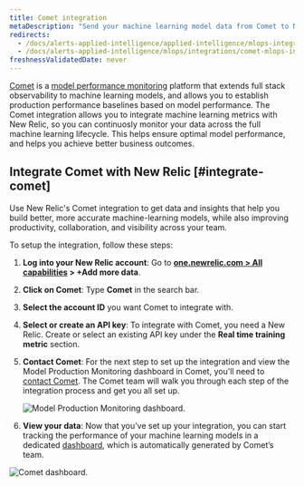 ```yaml
---
title: Comet integration
metaDescription: "Send your machine learning model data from Comet to New Relic to understand your model's performance."
redirects:
  - /docs/alerts-applied-intelligence/applied-intelligence/mlops-integrations/comet-mlops-integration
  - /docs/alerts-applied-intelligence/mlops/integrations/comet-mlops-integration
freshnessValidatedDate: never
---
```


[Comet](https://www.comet.ml/site/) is a [model performance monitoring](/docs/alerts-applied-intelligence/mlops/get-started/intro-mlops/) platform that extends full stack observability to machine learning models, and allows you to establish production performance baselines based on model performance. The Comet integration allows you to integrate machine learning metrics with New Relic, so you can continuosly monitor your data across the full machine learning lifecycle. This helps ensure optimal model performance, and helps you achieve better business outcomes.

## Integrate Comet with New Relic [#integrate-comet]

Use New Relic's Comet integration to get data and insights that help you build better, more accurate machine-learning models, while also improving productivity, collaboration, and visibility across your team.

To setup the integration, follow these steps:

1. <DNT>**Log into your New Relic account**</DNT>: Go to <DNT>**[one.newrelic.com > All capabilities](https://one.newrelic.com/all-capabilities) > +Add more data**</DNT>.

2. <DNT>**Click on Comet**</DNT>: Type <DNT>**Comet**</DNT> in the search bar.

3. <DNT>**Select the account ID**</DNT> you want Comet to integrate with.

4. <DNT>**Select or create an API key**</DNT>: To integrate with Comet, you need a New Relic<InlinePopover type="licenseKey"/>. Create or select an existing API key under the <DNT>**Real time training metric**</DNT> section.

5. <DNT>**Contact Comet**</DNT>: For the next step to set up the integration and view the Model Production Monitoring dashboard in Comet, you'll need to [contact Comet](mailto:sales@comet.ml). The Comet team will walk you through each step of the integration process and get you all set up.

   <img
     title="Model Production Monitoring dashboard"
     alt="Model Production Monitoring dashboard."
     src="/images/model-performance-monitoring_screenshot-full_comet-UI.webp"
   />

6. <DNT>**View your data**</DNT>: Now that you’ve set up your integration, you can start tracking the performance of your machine learning models in a dedicated [dashboard](/docs/query-your-data/explore-query-data/dashboards/introduction-dashboards/), which is automatically generated by Comet’s team.

<img
  title="Comet dashboard"
  alt="Comet dashboard."
  src="/images/model-performance-monitoring_screenshot-full_comet-dashboard-new-relic.webp"
/>

<InstallFeedback/>
